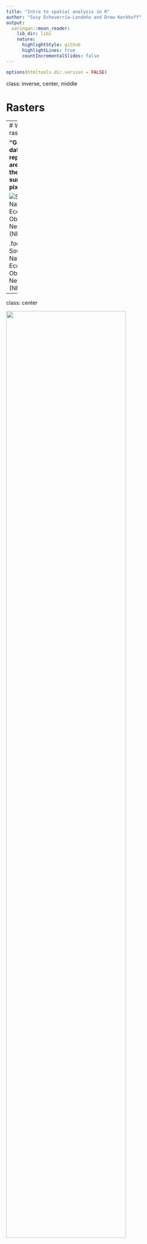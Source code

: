 ```yaml
---
title: "Intro to spatial analysis in R"
author: "Susy Echeverría-Londoño and Drew Kerkhoff"
output:
  xaringan::moon_reader:
    lib_dir: libs
    nature:
      highlightStyle: github
      highlightLines: true
      countIncrementalSlides: false
---
```


```r
options(htmltools.dir.version = FALSE)
```

class: inverse, center, middle

# Rasters

---
# What is a raster?

**"Gridded" data that represents areas on the Earth's surface as pixels.**

![Source: National Ecological Observatory Network (NEON)](./figs/single_multiband.png)

.footnote[
Source: National Ecological Observatory Network (NEON)
]


---

class: center


<img src="http://www.neonscience.org/sites/default/files/images/dc-spatial-raster/raster_concept.png" style="width: 80%"/>

.footnote[
Source: National Ecological Observatory Network (NEON)
]

---

# Spatial resolution

The size of each cell (usually meters)

![Source: National Ecological Observatory Network (NEON)](./figs/raster_resolution.png)

---
# Spatial extent

X, Y coordinates of the corners of the raster in the geographic space

![Source: National Ecological Observatory Network (NEON)](./figs/spatial_extent.png)

---
class: center

# Projection Information
 
The way the data are "flattened"" in into a 2D space.

<img src="./figs/projections_example.png" style="width: 60%"/>

---
class: center

# Projection Information

**"If you have the same dataset saved in two different projections, these two files won't line up correctly"**
 
<img src="./figs/USMapDifferentProjections.jpg" style="width: 70%"/>

.footnote[
Source: National Ecological Observatory Network (NEON)
]
---
class: center

# Coordinate Reference System

x and y coordinate space associated with the projection.

<img src="./figs/projections_example_2.png" style="width: 50%"/>

.footnote[
Source: Maning Sambale
]